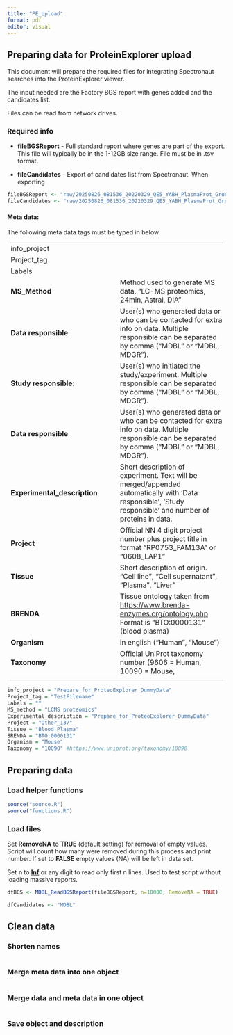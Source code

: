 ```yaml
---
title: "PE_Upload"
format: pdf
editor: visual
---
```


## Preparing data for ProteinExplorer upload

This document will prepare the required files for integrating Spectronaut searches into the ProteinExplorer viewer.

The input needed are the Factory BGS report with genes added and the candidates list.

Files can be read from network drives.

### Required info

-   **fileBGSReport** - Full standard report where genes are part of the export. This file will typically be in the 1-12GB size range. File must be in .tsv format.

-   **fileCandidates** - Export of candidates list from Spectronaut. When exporting

```r
fileBGSReport <- "raw/20250826_081536_20220329_QE5_YABH_PlasmaProt_Groningen_pEF-Healthy_SP_MQ+hybrid search_Report.tsv"
fileCandidates <- "raw/20250826_081536_20220329_QE5_YABH_PlasmaProt_Groningen_pEF-Healthy_SP_MQ+hybrid search_Report_candidates.tsv"
```

#### Meta data:

The following meta data tags must be typed in below.

|  |  |
|----|----|
| info_project |  |
| Project_tag |  |
| Labels |  |
| **MS_Method** | Method used to generate MS data. "LC-MS proteomics, 24min, Astral, DIA" |
| **Data responsible** | User(s) who generated data or who can be contacted for extra info on data. Multiple responsible can be separated by comma ("MDBL" or "MDBL, MDGR"). |
| **Study responsible**: | User(s) who initiated the study/experiment. Multiple responsible can be separated by comma ("MDBL" or "MDBL, MDGR"). |
| **Data responsible** | User(s) who generated data or who can be contacted for extra info on data. Multiple responsible can be separated by comma ("MDBL" or "MDBL, MDGR"). |
| **Experimental_description** | Short description of experiment. Text will be merged/appended automatically with 'Data responsible', 'Study responsible' and number of proteins in data. |
| **Project** | Official NN 4 digit project number plus project title in format "RP0753_FAM13A" or "0608_LAP1" |
| **Tissue** | Short description of origin. "Cell line", "Cell supernatant", "Plasma", "Liver" |
| **BRENDA** | Tissue ontology taken from <https://www.brenda-enzymes.org/ontology.php>. Format is "BTO:0000131" (blood plasma) |
| **Organism** | in english ("Human", "Mouse") |
| **Taxonomy** | Official UniProt taxonomy number (9606 = Human, 10090 = Mouse, |
|  |  |

```r
info_project = "Prepare_for_ProteoExplorer_DummyData"
Project_tag = "TestFilename"
Labels = ""
MS_method = "LCMS proteomics"
Experimental_description = "Prepare_for_ProteoExplorer_DummyData"
Project = "Other_137"
Tissue = "Blood Plasma"
BRENDA = "BTO:0000131"
Organism = "Mouse"
Taxonomy = "10090" #https://www.uniprot.org/taxonomy/10090
```

## Preparing data

### Load helper functions

```r
source("source.R")
source("functions.R")
```

### Load files

Set **RemoveNA** to **TRUE** (default setting) for removal of empty values. Script will count how many were removed during this process and print number. If set to **FALSE** empty values (NA) will be left in data set.

Set **n** to [**Inf**]{.underline} or any digit to read only first n lines. Used to test script without loading massive reports.

```r
dfBGS <- MDBL_ReadBGSReport(fileBGSReport, n=10000, RemoveNA = TRUE)
```

```r

dfCandidates <- "MDBL"
```

## Clean data

### Shorten names

```r

```

### 

### Merge meta data into one object

```r

```

### Merge data and meta data in one object

```r

```

### Save object and description

```r

```
